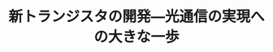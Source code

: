 ﻿---
title: "新トランジスタの開発―光通信の実現への大きな一歩"
category: "工学院"
vol: 0
interviewee: "末松・古屋"
url: ""
tags: ["光","通信"]
pdf: "0-3.pdf"
career: ""
pdfurl: "0-3/0-3.pdf"
preface: "現在では当たり前のように存在している光ファイバ。しかし、1960年代後半にすでにその将来性を確信していた人物がいた。それが末松先生である。末松・古屋では光通信の実用化に向けて、より信頼性の高いものへとさまざまな研究開発が進められてきた。その取り組みについて紹介する。"
---
